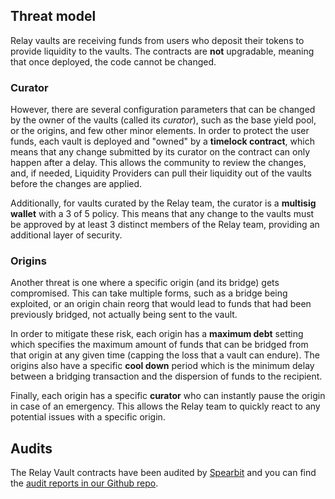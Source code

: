 ## Threat model

Relay vaults are receiving funds from users who deposit their tokens to provide liquidity to the vaults. The contracts are **not** upgradable, meaning that once deployed, the code cannot be changed.

### Curator

However, there are several configuration parameters that can be changed by the owner of the vaults (called its _curator_), such as the base yield pool, or the origins, and few other minor elements. In order to protect the user funds, each vault is deployed and "owned" by a **timelock contract**, which means that any change submitted by its curator on the contract can only happen after a delay. This allows the community to review the changes, and, if needed, Liquidity Providers can pull their liquidity out of the vaults before the changes are applied.

Additionally, for vaults curated by the Relay team, the curator is a **multisig wallet** with a 3 of 5 policy. This means that any change to the vaults must be approved by at least 3 distinct members of the Relay team, providing an additional layer of security.

### Origins

Another threat is one where a specific origin (and its bridge) gets compromised. This can take multiple forms, such as a bridge being exploited, or an origin chain reorg that would lead to funds that had been previously bridged, not actually being sent to the vault.

In order to mitigate these risk, each origin has a **maximum debt** setting which specifies the maximum amount of funds that can be bridged from that origin at any given time (capping the loss that a vault can endure). The origins also have a specific **cool down** period which is the minimum delay between a bridging transaction and the dispersion of funds to the recipient.

Finally, each origin has a specific **curator** who can instantly pause the origin in case of an emergency. This allows the Relay team to quickly react to any potential issues with a specific origin.

## Audits

The Relay Vault contracts have been audited by [Spearbit](https://spearbit.com/) and you can find the [audit reports in our Github repo](https://github.com/relayprotocol/relay-vaults/blob/main/docs/README.md).
